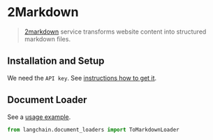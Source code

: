 # 2Markdown

>[2markdown](https://2markdown.com/) service transforms website content into structured markdown files.


## Installation and Setup

We need the `API key`. See [instructions how to get it](https://2markdown.com/login).

## Document Loader

See a [usage example](/docs/modules/data_connection/document_loaders/integrations/tomarkdown.html).

```python
from langchain.document_loaders import ToMarkdownLoader
```
